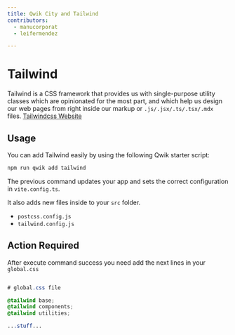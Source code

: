 ```yaml
---
title: Qwik City and Tailwind
contributors:
  - manucorporat
  - leifermendez

---
```


# Tailwind

Tailwind is a CSS framework that provides us with single-purpose utility classes which are
opinionated for the most part, and which help us design our web pages from right inside our
markup or `.js/.jsx/.ts/.tsx/.mdx` files. [Tailwindcss Website](https://tailwindcss.com/)

## Usage

You can add Tailwind easily by using the following Qwik starter script:

```bash
npm run qwik add tailwind
```

The previous command updates your app and sets the correct configuration in `vite.config.ts`.

It also adds new files inside to your `src` folder.

- `postcss.config.js`
- `tailwind.config.js`

## Action Required

After execute command success you need add the next lines
in your `global.css`

```css

# global.css file

@tailwind base;
@tailwind components;
@tailwind utilities;

...stuff...

```
